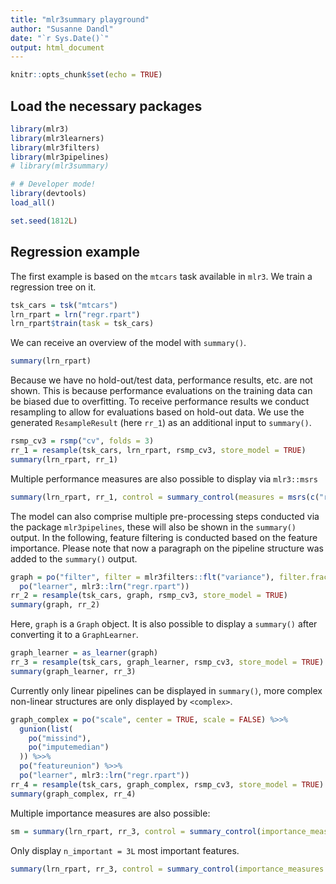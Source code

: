 ```yaml
---
title: "mlr3summary playground"
author: "Susanne Dandl"
date: "`r Sys.Date()`"
output: html_document
---
```


```r
knitr::opts_chunk$set(echo = TRUE)
```

## Load the necessary packages
```r
library(mlr3)
library(mlr3learners)
library(mlr3filters)
library(mlr3pipelines)
# library(mlr3summary)

# # Developer mode!
library(devtools)
load_all()

set.seed(1812L)
```

## Regression example

The first example is based on the `mtcars` task available in `mlr3`.
We train a regression tree on it.

```r
tsk_cars = tsk("mtcars")
lrn_rpart = lrn("regr.rpart")
lrn_rpart$train(task = tsk_cars)
```

We can receive an overview of the model with `summary()`.

```r
summary(lrn_rpart)
```

Because we have no hold-out/test data, performance results, etc. are not shown.
This is because performance evaluations on the training data can be biased due to overfitting.
To receive performance results we conduct resampling to allow for evaluations based on hold-out data.
We use the generated `ResampleResult` (here `rr_1`) as an additional input to `summary()`.

```r
rsmp_cv3 = rsmp("cv", folds = 3)
rr_1 = resample(tsk_cars, lrn_rpart, rsmp_cv3, store_model = TRUE)
summary(lrn_rpart, rr_1)
```

Multiple performance measures are also possible to display via `mlr3::msrs`

```r
summary(lrn_rpart, rr_1, control = summary_control(measures = msrs(c("regr.bias", "regr.mae"))))
```

The model can also comprise multiple pre-processing steps conducted via the package `mlr3pipelines`, these will also be shown in the `summary()` output.
In the following, feature filtering is conducted based on the feature importance.
Please note that now a paragraph on the pipeline structure was added to the `summary()` output.

```r
graph = po("filter", filter = mlr3filters::flt("variance"), filter.frac = 0.5) %>>%
  po("learner", mlr3::lrn("regr.rpart"))
rr_2 = resample(tsk_cars, graph, rsmp_cv3, store_model = TRUE)
summary(graph, rr_2)
```

Here, `graph` is a `Graph` object. It is also possible to display a `summary()` after converting it to a `GraphLearner`.

```r
graph_learner = as_learner(graph)
rr_3 = resample(tsk_cars, graph_learner, rsmp_cv3, store_model = TRUE)
summary(graph_learner, rr_3)
```

Currently only linear pipelines can be displayed in `summary()`, more complex non-linear structures are only displayed by `<complex>`.

```r
graph_complex = po("scale", center = TRUE, scale = FALSE) %>>%
  gunion(list(
    po("missind"),
    po("imputemedian")
  )) %>>%
  po("featureunion") %>>%
  po("learner", mlr3::lrn("regr.rpart"))
rr_4 = resample(tsk_cars, graph_complex, rsmp_cv3, store_model = TRUE)
summary(graph_complex, rr_4)
```


Multiple importance measures are also possible: 

```r
sm = summary(lrn_rpart, rr_3, control = summary_control(importance_measures = c("pfi", "pdp")))
```


Only display `n_important = 3L` most important features. 
```r
summary(lrn_rpart, rr_3, control = summary_control(importance_measures = c("pdp"), n_important = 3L))
```

